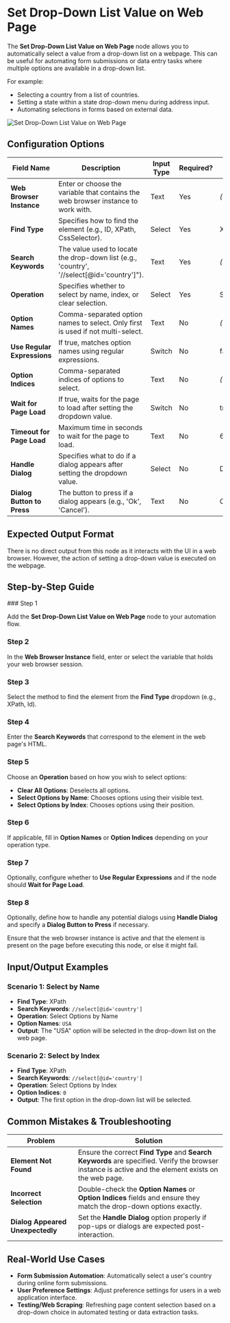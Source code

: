 
# Set Drop-Down List Value on Web Page

The **Set Drop-Down List Value on Web Page** node allows you to automatically select a value from a drop-down list on a webpage. This can be useful for automating form submissions or data entry tasks where multiple options are available in a drop-down list.

For example:

- Selecting a country from a list of countries.
- Setting a state within a state drop-down menu during address input.
- Automating selections in forms based on external data.

![Set Drop-Down List Value on Web Page](./set-drop-down-list-value-on-web-page.png)

## Configuration Options

| Field Name                  | Description                                                                               | Input Type | Required? | Default Value       |
| --------------------------- | ----------------------------------------------------------------------------------------- | ---------- | --------- | ------------------- |
| **Web Browser Instance**    | Enter or choose the variable that contains the web browser instance to work with.         | Text       | Yes       | _(empty)_           |
| **Find Type**               | Specifies how to find the element (e.g., ID, XPath, CssSelector).                         | Select     | Yes       | XPath               |
| **Search Keywords**         | The value used to locate the drop-down list (e.g., 'country', '//select[@id='country']"). | Text       | Yes       | _(empty)_           |
| **Operation**               | Specifies whether to select by name, index, or clear selection.                           | Select     | Yes       | SelectOptionsByName |
| **Option Names**            | Comma-separated option names to select. Only first is used if not multi-select.           | Text       | No        | _(empty)_           |
| **Use Regular Expressions** | If true, matches option names using regular expressions.                                  | Switch     | No        | false               |
| **Option Indices**          | Comma-separated indices of options to select.                                             | Text       | No        | _(empty)_           |
| **Wait for Page Load**      | If true, waits for the page to load after setting the dropdown value.                     | Switch     | No        | true                |
| **Timeout for Page Load**   | Maximum time in seconds to wait for the page to load.                                     | Text       | No        | 60                  |
| **Handle Dialog**           | Specifies what to do if a dialog appears after setting the dropdown value.                | Select     | No        | DoNothing           |
| **Dialog Button to Press**  | The button to press if a dialog appears (e.g., 'Ok', 'Cancel').                           | Text       | No        | Ok                  |

## Expected Output Format

There is no direct output from this node as it interacts with the UI in a web browser. However, the action of setting a drop-down value is executed on the webpage.

## Step-by-Step Guide

<Steps>
### Step 1

Add the **Set Drop-Down List Value on Web Page** node to your automation flow.

### Step 2

In the **Web Browser Instance** field, enter or select the variable that holds your web browser session.

### Step 3

Select the method to find the element from the **Find Type** dropdown (e.g., XPath, Id).

### Step 4

Enter the **Search Keywords** that correspond to the element in the web page's HTML.

### Step 5

Choose an **Operation** based on how you wish to select options:

- **Clear All Options**: Deselects all options.
- **Select Options by Name**: Chooses options using their visible text.
- **Select Options by Index**: Chooses options using their position.

### Step 6

If applicable, fill in **Option Names** or **Option Indices** depending on your operation type.

### Step 7

Optionally, configure whether to **Use Regular Expressions** and if the node should **Wait for Page Load**.

### Step 8

Optionally, define how to handle any potential dialogs using **Handle Dialog** and specify a **Dialog Button to Press** if necessary.

</Steps>

<Callout type="warning" title="Important">
  Ensure that the web browser instance is active and that the element is present
  on the page before executing this node, or else it might fail.
</Callout>

## Input/Output Examples

### Scenario 1: Select by Name

- **Find Type**: XPath
- **Search Keywords**: `//select[@id='country']`
- **Operation**: Select Options by Name
- **Option Names**: `USA`
- **Output**: The "USA" option will be selected in the drop-down list on the web page.

### Scenario 2: Select by Index

- **Find Type**: XPath
- **Search Keywords**: `//select[@id='country']`
- **Operation**: Select Options by Index
- **Option Indices**: `0`
- **Output**: The first option in the drop-down list will be selected.

## Common Mistakes & Troubleshooting

| Problem                          | Solution                                                                                                                                              |
| -------------------------------- | ----------------------------------------------------------------------------------------------------------------------------------------------------- |
| **Element Not Found**            | Ensure the correct **Find Type** and **Search Keywords** are specified. Verify the browser instance is active and the element exists on the web page. |
| **Incorrect Selection**          | Double-check the **Option Names** or **Option Indices** fields and ensure they match the drop-down options exactly.                                   |
| **Dialog Appeared Unexpectedly** | Set the **Handle Dialog** option properly if pop-ups or dialogs are expected post-interaction.                                                        |

## Real-World Use Cases

- **Form Submission Automation**: Automatically select a user's country during online form submissions.
- **User Preference Settings**: Adjust preference settings for users in a web application interface.
- **Testing/Web Scraping**: Refreshing page content selection based on a drop-down choice in automated testing or data extraction tasks.
